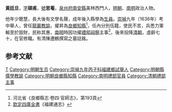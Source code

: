 {{copyedit|time=2016-08-13T04:50:44+00:00}}
{{unreferenced|time=2016-08-13T04:50:44+00:00}}
'''黃廷旦'''，[[表字|字]]'''碩甫'''，[[號|號]]'''思菴'''，[[泉州府|泉州府]][[南安縣_(隋朝)|南安縣]]美林西門人，[[明朝|明朝]]、[[南明|南明]]政治人物。

他年少聰慧，長大後有文學名聲，成年後入縣學為[[生員|生員]]。[[崇禎|崇禎]]九年（1636年）考中舉人，曾任[[龍巖縣|龍巖]][[教諭|教諭]]，擢昇為[[良鄉縣|良鄉]][[知縣|知縣]]<ref>河北省《良鄉縣志·卷四·官師志》，第193頁</ref>，任內分別伍籍，使民不苦，兵悉力軍輸至於毀財，民称其惠，[[南明|南明]]時因功擢[[禮部|禮部]][[祠祭清吏司|祠祭]]主事<ref>[[欽定四庫全書|欽定四庫全書]]《福建通志》</ref>，後來投降[[清朝|清朝]]，虛齡七十，在官修職。有清陳遷鶴撰寫之墓誌銘。

==参考文献==
{{reflist}}

[[Category:黄姓|T]]
[[Category:明朝生员|Category:明朝生员]]
[[Category:崇禎九年丙子科福建鄉試舉人|Category:崇禎九年丙子科福建鄉試舉人]]
[[Category:明朝縣儒學教諭|Category:明朝縣儒學教諭]]
[[Category:明朝良鄉縣知縣|Category:明朝良鄉縣知縣]]
[[Category:南明禮部官員|Category:南明禮部官員]]
[[Category:清朝禮部主事|Category:清朝禮部主事]]